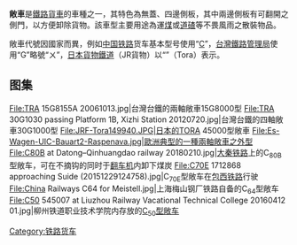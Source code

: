 {{Unreferenced|time=2022-01-24T00:43:42+00:00}}
'''敞車'''是[[鐵路貨車|鐵路貨車]]的車種之一，其特色為無蓋、四邊側板，其中兩邊側板有可翻開之側門，以方便卸除貨物。該車型主要用途為運[[煤|煤]]或[[道碴|道碴]]等不畏風雨之散裝物品。

敞車代號因國家而異，例如[[中国铁路|中国铁路]]货车基本型号使用“[[中国铁路敞車|C]]”，[[台灣鐵路管理局|台灣鐵路管理局]]使用“G”略號“ㄨ”，[[日本貨物鐵道|日本貨物鐵道]]（JR貨物）以“{{lang|ja|トラ}}”（Tora）表示。

==图集==
{{commonscat|Open railway wagons}}
<gallery>
File:TRA 15G8155A 20061013.jpg|台灣台鐵的兩軸敞車15G8000型
File:TRA 30G1030 passing Platform 1B, Xizhi Station 20120720.jpg|台灣台鐵的四軸敞車30G1000型
File:JRF-Tora149940.JPG|日本的TORA 45000型敞車
File:Es-Wagen-UIC-Bauart2-Raspenava.jpg|歐洲典型的一種兩軸敞車之外型
File:C80B at Datong–Qinhuangdao railway 20180210.jpg|[[大秦铁路|大秦铁路]]上的C<sub>80B</sub>型敞车，可在不摘钩的同时于[[转筒式翻车机|翻车机]]内卸下煤炭
File:C70E 1712868 approaching Suide (20151229124758).jpg|C<sub>70E</sub>型敞车在[[包西铁路|包西铁路]]行驶
File:China Railways C64 for Meistell.jpg|上海梅山钢厂铁路自备的C<sub>64</sub>型敞车
File:C50 545007 at Liuzhou Railway Vacational Technical College 20160412 01.jpg|柳州铁道职业技术学院内存放的[[中国铁路C50型敞车|C<sub>50</sub>型敞车]]
</gallery>
{{鐵路}}

[[Category:铁路货车|Category:铁路货车]]